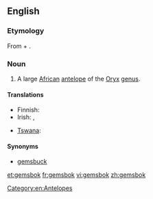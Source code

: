 ==English==
{{wikipedia}}
===Etymology===
From {{etyl|nl|en}} {{term|gems||[[chamois]]|lang=nl}} + {{term|bok||[[buck]]|lang=nl}}.

===Noun===
{{en-noun}}

# A large [[African]] [[antelope]] of the [[Oryx]] [[genus]].

====Translations====
{{trans-top|a large African antelope of the ''Oryx'' genus}}
* Finnish: {{t|fi|keihäsantilooppi}}
* Irish: {{t|ga|geamsboc|m}}, {{t|ga|oracs gasaileach|m}}
{{trans-mid}}
* [[Tswana]]: {{t-|tn|kukama|xs=Tswana}}
{{trans-bottom}}

====Synonyms====
* [[gemsbuck]]

[[Category:en:Antelopes]]

[[et:gemsbok]]
[[fr:gemsbok]]
[[vi:gemsbok]]
[[zh:gemsbok]]